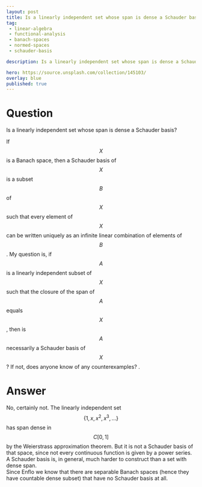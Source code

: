 ---
layout: post
title: Is a linearly independent set whose span is dense a Schauder basis
tag:
 - linear-algebra
 - functional-analysis
 - banach-spaces
 - normed-spaces
 - schauder-basis

description: Is a linearly independent set whose span is dense a Schauder basis

hero: https://source.unsplash.com/collection/145103/
overlay: blue 
published: true
---

# Question 

Is a linearly independent set whose span is dense a Schauder basis?

<!--break-->


If $$X$$ is a Banach space, then a Schauder basis of $$X$$ is a subset $$B$$ of $$X$$ such that every element of $$X$$ can be written uniquely as an infinite linear combination of elements of $$B$$.
  My question is, if $$A$$ is a linearly independent subset of $$X$$ such that the closure of the span of $$A$$ equals $$X$$, then is $$A$$ necessarily a Schauder basis of $$X$$?
If not, does anyone know of any counterexamples?
.


# Answer 


No, certainly not.  The linearly independent set $$\{1, x, x^2, x^3, \dots\}$$ has span dense in $$C[0,1]$$ by the Weierstrass approximation theorem. But it is not a Schauder basis of that space, since not every continuous function is given by a power series.
A Schauder basis is, in general, much harder to construct than a set with dense span.  
Since Enflo we know that there are separable Banach spaces (hence they have countable dense subset) that have no Schauder basis at all.

